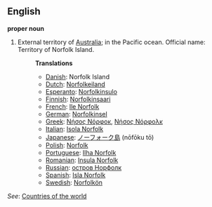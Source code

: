 ==English==

'''proper noun'''
# External territory of [[Australia]]; in the Pacific ocean. Official name: Territory of Norfolk Island.
#:'''Translations'''
#:*[[Danish]]: Norfolk Island
#:*[[Dutch]]: [[Norfolkeiland]]
#:*[[Esperanto]]: [[Norfolkinsulo]]
#:*[[Finnish]]: [[Norfolkinsaari]]
#:*[[French]]: [[Ile Norfolk]]
#:*[[German]]: [[Norfolkinsel]]
#:*[[Greek]]: [[Νήσος Νόρφοκ]], [[Νήσος Νόρφολκ]]
#:*[[Italian]]: [[Isola Norfolk]]
#:*[[Japanese]]: [[ノーフォーク島]] (nōfōku tō)
#:*[[Polish]]: [[Norfolk]]
#:*[[Portuguese]]: [[Ilha Norfolk]]
#:*[[Romanian]]: [[Insula Norfolk]]
#:*[[Russian]]: [[остров Норфолк]]
#:*[[Spanish]]: [[Isla Norfolk]]
#:*[[Swedish]]: [[Norfolkön]]

''See'': [[Countries of the world]]